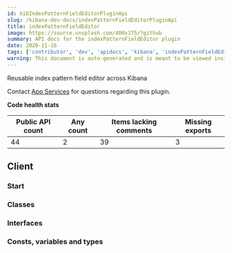 ```yaml
---
id: kibIndexPatternFieldEditorPluginApi
slug: /kibana-dev-docs/indexPatternFieldEditorPluginApi
title: indexPatternFieldEditor
image: https://source.unsplash.com/400x175/?github
summary: API docs for the indexPatternFieldEditor plugin
date: 2020-11-16
tags: ['contributor', 'dev', 'apidocs', 'kibana', 'indexPatternFieldEditor']
warning: This document is auto-generated and is meant to be viewed inside our experimental, new docs system. Reach out in #docs-engineering for more info.
---
```


Reusable index pattern field editor across Kibana

Contact [App Services](https://github.com/orgs/elastic/teams/kibana-app-services) for questions regarding this plugin.

**Code health stats**

| Public API count  | Any count | Items lacking comments | Missing exports | 
|-------------------|-----------|------------------------|-----------------|
| 44 | 2 | 39 | 3 |

## Client

### Start
<DocDefinitionList data={[indexPatternFieldEditorObj.client.start]}/>

### Classes
<DocDefinitionList data={indexPatternFieldEditorObj.client.classes}/>

### Interfaces
<DocDefinitionList data={indexPatternFieldEditorObj.client.interfaces}/>

### Consts, variables and types
<DocDefinitionList data={indexPatternFieldEditorObj.client.misc}/>

